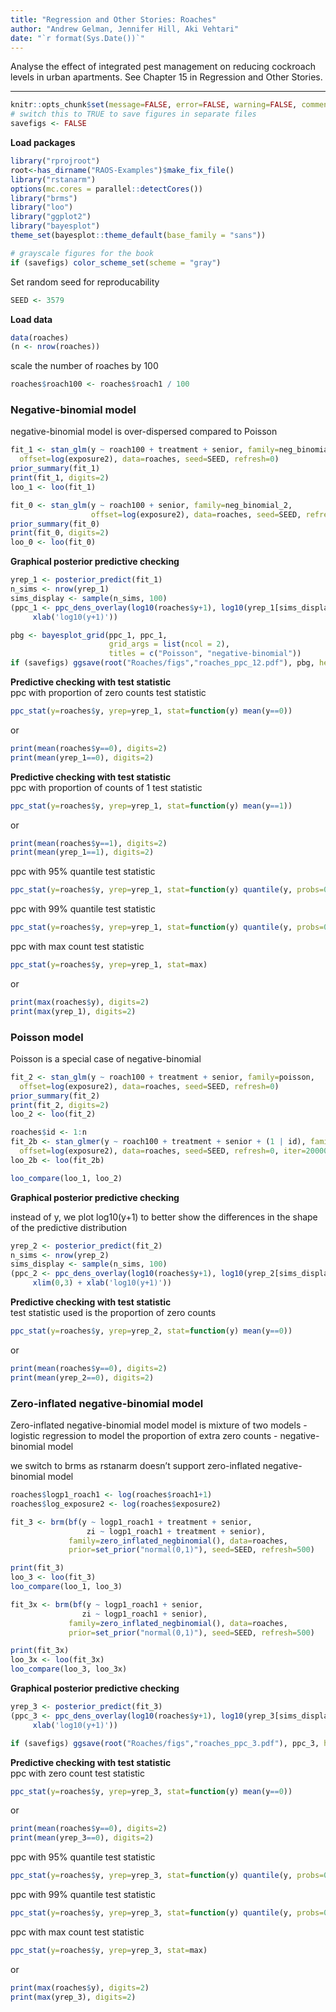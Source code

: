 ```yaml
---
title: "Regression and Other Stories: Roaches"
author: "Andrew Gelman, Jennifer Hill, Aki Vehtari"
date: "`r format(Sys.Date())`"
---
```

Analyse the effect of integrated pest management on reducing
cockroach levels in urban apartments. See Chapter 15 in
Regression and Other Stories.

-------------


```r
knitr::opts_chunk$set(message=FALSE, error=FALSE, warning=FALSE, comment=NA)
# switch this to TRUE to save figures in separate files
savefigs <- FALSE
```

**Load packages**

```r
library("rprojroot")
root<-has_dirname("RAOS-Examples")$make_fix_file()
library("rstanarm")
options(mc.cores = parallel::detectCores())
library("brms")
library("loo")
library("ggplot2")
library("bayesplot")
theme_set(bayesplot::theme_default(base_family = "sans"))
```
```r
# grayscale figures for the book
if (savefigs) color_scheme_set(scheme = "gray")
```

Set random seed for reproducability

```r
SEED <- 3579
```

**Load data**

```r
data(roaches)
(n <- nrow(roaches))
```

scale the number of roaches by 100

```r
roaches$roach100 <- roaches$roach1 / 100
```

### Negative-binomial model

negative-binomial model is over-dispersed compared to Poisson


```r
fit_1 <- stan_glm(y ~ roach100 + treatment + senior, family=neg_binomial_2,
  offset=log(exposure2), data=roaches, seed=SEED, refresh=0)
prior_summary(fit_1)
print(fit_1, digits=2)
loo_1 <- loo(fit_1)

fit_0 <- stan_glm(y ~ roach100 + senior, family=neg_binomial_2,
                  offset=log(exposure2), data=roaches, seed=SEED, refresh=0)
prior_summary(fit_0)
print(fit_0, digits=2)
loo_0 <- loo(fit_0)
```

**Graphical posterior predictive checking**

```r
yrep_1 <- posterior_predict(fit_1)
n_sims <- nrow(yrep_1)
sims_display <- sample(n_sims, 100)
(ppc_1 <- ppc_dens_overlay(log10(roaches$y+1), log10(yrep_1[sims_display,]+1))+
     xlab('log10(y+1)'))

```
```r
pbg <- bayesplot_grid(ppc_1, ppc_1,
                      grid_args = list(ncol = 2),
                      titles = c("Poisson", "negative-binomial"))
if (savefigs) ggsave(root("Roaches/figs","roaches_ppc_12.pdf"), pbg, height=3, width=9)
```

**Predictive checking with test statistic**<br>
ppc with proportion of zero counts test statistic

```r
ppc_stat(y=roaches$y, yrep=yrep_1, stat=function(y) mean(y==0))
```

or

```r
print(mean(roaches$y==0), digits=2)
print(mean(yrep_1==0), digits=2)
```

**Predictive checking with test statistic**<br>
ppc with proportion of counts of 1 test statistic

```r
ppc_stat(y=roaches$y, yrep=yrep_1, stat=function(y) mean(y==1))
```

or

```r
print(mean(roaches$y==1), digits=2)
print(mean(yrep_1==1), digits=2)
```

ppc with 95% quantile test statistic

```r
ppc_stat(y=roaches$y, yrep=yrep_1, stat=function(y) quantile(y, probs=0.95))
```

ppc with 99% quantile test statistic

```r
ppc_stat(y=roaches$y, yrep=yrep_1, stat=function(y) quantile(y, probs=0.99))
```

ppc with max count test statistic

```r
ppc_stat(y=roaches$y, yrep=yrep_1, stat=max)
```

or

```r
print(max(roaches$y), digits=2)
print(max(yrep_1), digits=2)
```

### Poisson model

Poisson is a special case of negative-binomial


```r
fit_2 <- stan_glm(y ~ roach100 + treatment + senior, family=poisson,
  offset=log(exposure2), data=roaches, seed=SEED, refresh=0)
prior_summary(fit_2)
print(fit_2, digits=2)
loo_2 <- loo(fit_2)

roaches$id <- 1:n
fit_2b <- stan_glmer(y ~ roach100 + treatment + senior + (1 | id), family=poisson,
  offset=log(exposure2), data=roaches, seed=SEED, refresh=0, iter=20000)
loo_2b <- loo(fit_2b)

loo_compare(loo_1, loo_2)
```

**Graphical posterior predictive checking**<br>

instead of y, we plot log10(y+1) to better show the differences in
the shape of the predictive distribution

```r
yrep_2 <- posterior_predict(fit_2)
n_sims <- nrow(yrep_2)
sims_display <- sample(n_sims, 100)
(ppc_2 <- ppc_dens_overlay(log10(roaches$y+1), log10(yrep_2[sims_display,]+1))+
     xlim(0,3) + xlab('log10(y+1)'))
```

**Predictive checking with test statistic**<br>
test statistic used is the proportion of zero counts

```r
ppc_stat(y=roaches$y, yrep=yrep_2, stat=function(y) mean(y==0))
```

or

```r
print(mean(roaches$y==0), digits=2)
print(mean(yrep_2==0), digits=2)
```

### Zero-inflated negative-binomial model

Zero-inflated negative-binomial model model is mixture of two models
 - logistic regression to model the proportion of extra zero counts
 - negative-binomial model

we switch to brms as rstanarm doesn't support zero-inflated
negative-binomial model

```r
roaches$logp1_roach1 <- log(roaches$roach1+1)
roaches$log_exposure2 <- log(roaches$exposure2)
```
```r
fit_3 <- brm(bf(y ~ logp1_roach1 + treatment + senior,
                 zi ~ logp1_roach1 + treatment + senior),
             family=zero_inflated_negbinomial(), data=roaches,
             prior=set_prior("normal(0,1)"), seed=SEED, refresh=500)
```
```r
print(fit_3)
loo_3 <- loo(fit_3)
loo_compare(loo_1, loo_3)

fit_3x <- brm(bf(y ~ logp1_roach1 + senior,
                zi ~ logp1_roach1 + senior),
             family=zero_inflated_negbinomial(), data=roaches,
             prior=set_prior("normal(0,1)"), seed=SEED, refresh=500)
```
```r
print(fit_3x)
loo_3x <- loo(fit_3x)
loo_compare(loo_3, loo_3x)
```

**Graphical posterior predictive checking**

```r
yrep_3 <- posterior_predict(fit_3)
(ppc_3 <- ppc_dens_overlay(log10(roaches$y+1), log10(yrep_3[sims_display,]+1))+
     xlab('log10(y+1)'))
```
```r
if (savefigs) ggsave(root("Roaches/figs","roaches_ppc_3.pdf"), ppc_3, height=3, width=4.5)
```

**Predictive checking with test statistic**<br>
ppc with zero count test statistic

```r
ppc_stat(y=roaches$y, yrep=yrep_3, stat=function(y) mean(y==0))
```

or

```r
print(mean(roaches$y==0), digits=2)
print(mean(yrep_3==0), digits=2)
```

ppc with 95% quantile test statistic

```r
ppc_stat(y=roaches$y, yrep=yrep_3, stat=function(y) quantile(y, probs=0.95))
```

ppc with 99% quantile test statistic

```r
ppc_stat(y=roaches$y, yrep=yrep_3, stat=function(y) quantile(y, probs=0.99))
```

ppc with max count test statistic

```r
ppc_stat(y=roaches$y, yrep=yrep_3, stat=max)
```

or

```r
print(max(roaches$y), digits=2)
print(max(yrep_3), digits=2)
```

